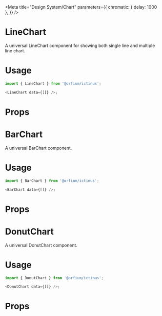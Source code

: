 
<Meta
  title="Design System/Chart"
  parameters={{
    chromatic: { delay: 1000 },
  }}
/>

# LineChart

A universal LineChart component for showing both single line and multiple line chart.

# Usage

```js
import { LineChart } from '@orfium/ictinus';

<LineChart data={[]} />;
```

# Props

<Props of={LineChart} />

<Preview>
  <Story name="LineChart" parameters={{ decorators: [withKnobs] }}>
    <LineChart
      data={initData}
      labelX={text('labelX', 'Dates')}
      labelY={text('labelY', 'Values')}
      isLegendVisible={boolean('show legend', true)}
      color={color}
    />
  </Story>
</Preview>

# BarChart

A universal BarChart component.

# Usage

```js
import { BarChart } from '@orfium/ictinus';

<BarChart data={[]} />;
```

# Props

<Props of={BarChart} />

<Preview>
  <Story name="BarChart" parameters={{ decorators: [withKnobs] }}>
    <BarChartShowCase />
  </Story>
</Preview>

# DonutChart

A universal DonutChart component.

# Usage

```js
import { DonutChart } from '@orfium/ictinus';

<DonutChart data={[]} />;
```

# Props

<Props of={DonutChart} />

<Preview>
  <Story name="DonutChart" parameters={{ decorators: [withKnobs] }}>
    <DonutChartShowCase
      chartValue={text('chartValue', 'value')}
      chartUnits={text('chartUnits', 'units')}
    />
  </Story>
</Preview>
